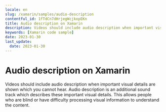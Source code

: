 ```yaml
---
locale: en
slug: /xamarin/samples/audio-description
contentful_id: 1fTdCn7dHrjegWcjkopEKn
title: Audio description on Xamarin
description: Videos should include audio description when important visual details are shown which you cannot hear.
keywords: [Xamarin code sample]
date: 2023-01-30
last_update:
  date: 2023-01-30
---
```


# Audio description on Xamarin

Videos should include audio description when important visual details are shown which you cannot hear. Audio description is an additional sound track which describes these important visual details. This allows people who are blind or have difficulty processing visual information to understand the content.

<CodeSample id="media-audio-description" locale="en" platform="xamarin"/>
